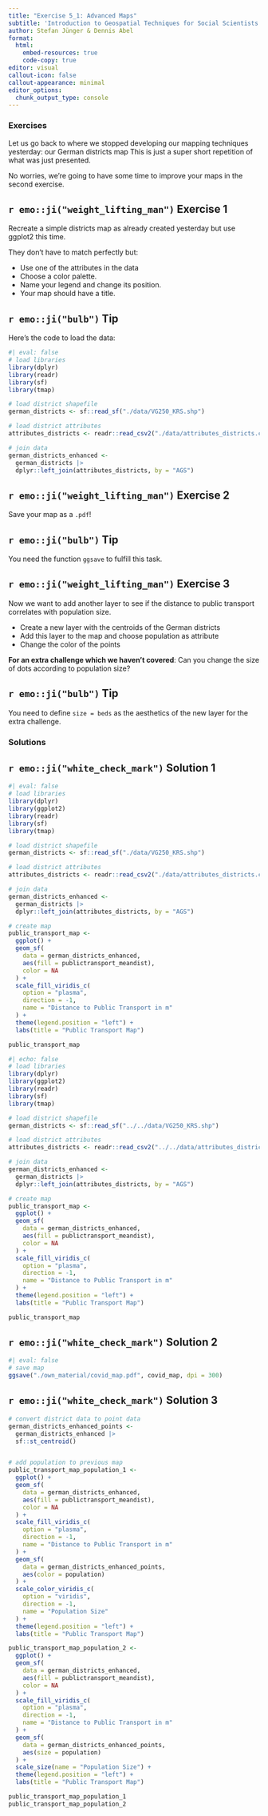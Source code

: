 ```yaml
---
title: "Exercise 5_1: Advanced Maps"
subtitle: 'Introduction to Geospatial Techniques for Social Scientists in R'
author: Stefan Jünger & Dennis Abel
format: 
  html:
    embed-resources: true
    code-copy: true
editor: visual
callout-icon: false
callout-appearance: minimal
editor_options: 
  chunk_output_type: console
---
```


### Exercises

Let us go back to where we stopped developing our mapping techniques yesterday: our German districts map This is just a super short repetition of what was just presented.

No worries, we're going to have some time to improve your maps in the second exercise.

::: callout-note
## `r emo::ji("weight_lifting_man")` Exercise 1

Recreate a simple districts map as already created yesterday but use ggplot2 this time.

They don't have to match perfectly but:

-   Use one of the attributes in the data
-   Choose a color palette.
-   Name your legend and change its position.
-   Your map should have a title.
:::

::: {.callout-caution collapse="true"}
## `r emo::ji("bulb")` Tip

Here's the code to load the data:

```r
#| eval: false
# load libraries
library(dplyr)
library(readr)
library(sf)
library(tmap)

# load district shapefile
german_districts <- sf::read_sf("./data/VG250_KRS.shp")

# load district attributes
attributes_districts <- readr::read_csv2("./data/attributes_districts.csv") 

# join data
german_districts_enhanced <- 
  german_districts |>  
  dplyr::left_join(attributes_districts, by = "AGS")
```
:::

::: callout-note
## `r emo::ji("weight_lifting_man")` Exercise 2

Save your map as a `.pdf`!
:::

::: {.callout-caution collapse="true"}
## `r emo::ji("bulb")` Tip

You need the function `ggsave` to fulfill this task.
:::

::: callout-note
## `r emo::ji("weight_lifting_man")` Exercise 3

Now we want to add another layer to see if the distance to public transport correlates with population size.

-   Create a new layer with the centroids of the German districts
-   Add this layer to the map and choose population as attribute
-   Change the color of the points

**For an extra challenge which we haven't covered**: Can you change the size of dots according to population size?
:::

::: {.callout-caution collapse="true"}
## `r emo::ji("bulb")` Tip

You need to define `size = beds` as the aesthetics of the new layer for the extra challenge.
:::

### Solutions

::: {.callout-tip collapse="true"}
## `r emo::ji("white_check_mark")` Solution 1

```r
#| eval: false
# load libraries
library(dplyr)
library(ggplot2)
library(readr)
library(sf)
library(tmap)

# load district shapefile
german_districts <- sf::read_sf("./data/VG250_KRS.shp")

# load district attributes
attributes_districts <- readr::read_csv2("./data/attributes_districts.csv") 

# join data
german_districts_enhanced <- 
  german_districts |>  
  dplyr::left_join(attributes_districts, by = "AGS")

# create map
public_transport_map <-
  ggplot() +
  geom_sf(
    data = german_districts_enhanced, 
    aes(fill = publictransport_meandist), 
    color = NA
  ) + 
  scale_fill_viridis_c(
    option = "plasma",
    direction = -1,
    name = "Distance to Public Transport in m"
  ) + 
  theme(legend.position = "left") +
  labs(title = "Public Transport Map")   

public_transport_map
```

```r
#| echo: false
# load libraries
library(dplyr)
library(ggplot2)
library(readr)
library(sf)
library(tmap)

# load district shapefile
german_districts <- sf::read_sf("../../data/VG250_KRS.shp")

# load district attributes
attributes_districts <- readr::read_csv2("../../data/attributes_districts.csv") 

# join data
german_districts_enhanced <- 
  german_districts |>  
  dplyr::left_join(attributes_districts, by = "AGS")

# create map
public_transport_map <-
  ggplot() +
  geom_sf(
    data = german_districts_enhanced, 
    aes(fill = publictransport_meandist), 
    color = NA
  ) + 
  scale_fill_viridis_c(
    option = "plasma",
    direction = -1,
    name = "Distance to Public Transport in m"
  ) + 
  theme(legend.position = "left") +
  labs(title = "Public Transport Map")   

public_transport_map
```
:::

::: {.callout-tip collapse="true"}
## `r emo::ji("white_check_mark")` Solution 2

```r
#| eval: false
# save map
ggsave("./own_material/covid_map.pdf", covid_map, dpi = 300)
```
:::

::: {.callout-tip collapse="true"}
## `r emo::ji("white_check_mark")` Solution 3

```r

# convert district data to point data
german_districts_enhanced_points <-
  german_districts_enhanced |> 
  sf::st_centroid()


# add population to previous map
public_transport_map_population_1 <-
  ggplot() +
  geom_sf(
    data = german_districts_enhanced, 
    aes(fill = publictransport_meandist), 
    color = NA
  ) + 
  scale_fill_viridis_c(
    option = "plasma",
    direction = -1,
    name = "Distance to Public Transport in m"
  ) + 
  geom_sf(
    data = german_districts_enhanced_points,
    aes(color = population)
  ) +
  scale_color_viridis_c(
    option = "viridis",
    direction = -1,
    name = "Population Size"
  ) +
  theme(legend.position = "left") +
  labs(title = "Public Transport Map")  

public_transport_map_population_2 <-
  ggplot() +
  geom_sf(
    data = german_districts_enhanced, 
    aes(fill = publictransport_meandist), 
    color = NA
  ) + 
  scale_fill_viridis_c(
    option = "plasma",
    direction = -1,
    name = "Distance to Public Transport in m"
  ) + 
  geom_sf(
    data = german_districts_enhanced_points,
    aes(size = population)
  ) +
  scale_size(name = "Population Size") +
  theme(legend.position = "left") +
  labs(title = "Public Transport Map")  

public_transport_map_population_1
public_transport_map_population_2
```
:::
